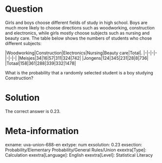 Question
========

Girls and boys choose different fields of study in high school. Boys are much more likely to choose directions such as woodworking, construction and electronics, while girls mostly choose subjects such as nursing and beauty care. The table below shows the numbers of students who chose different subjects:

|Woodworking|Construction|Electronics|Nursing|Beauty care|Total|. |-|-|-|-|-|-|-| |Meisjes|34|16|57|311|324|742| |Jongens|124|345|231|28|8|736| |Totaal|158|361|288|339|332|1478|

What is the probability that a randomly selected student is a boy studying Construction?

Solution
========

The correct answer is 0.23.

Meta-information
================
exname: uva-union-688-en
extype: num
exsolution: 0.23
exsection: Probability/Elementary Probability/General Rules/Union
exextra[Type]: Calculation
exextra[Language]: English
exextra[Level]: Statistical Literacy 
